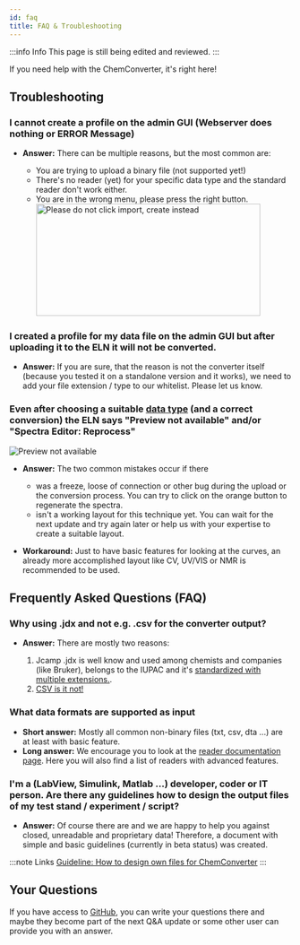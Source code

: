 ```yaml
---
id: faq
title: FAQ & Troubleshooting
---
```


:::info Info
This page is still being edited and reviewed.
:::

If you need help with the ChemConverter, it's right here!

## Troubleshooting

### I cannot create a profile on the admin GUI (Webserver does nothing or ERROR Message)

- <b>Answer:</b> There can be multiple reasons, but the most common are:

  - You are trying to upload a binary file (not supported yet!)
  - There's no reader (yet) for your specific data type and the standard reader don't work either.
  - You are in the wrong menu, please press the right button. <br/> <img src="/img/converter/dontImport.svg" alt="Please do not click import, create instead" width="400" height="200" />

### I created a profile for my data file on the admin GUI but after uploading it to the ELN it will not be converted.

- <b>Answer:</b> If you are sure, that the reason is not the converter itself (because
  you tested it on a standalone version and it works), we need to add your file extension
  / type to our whitelist. Please let us know.

### Even after choosing a suitable [data type](../chemconverter#data-type) (and a correct conversion) the ELN says "Preview not available" and/or "Spectra Editor: Reprocess"

![Preview not available](/img/converter/naPreview.png)

- <b>Answer:</b> The two common mistakes occur if there

  - was a freeze, loose of connection or other bug during the upload or the conversion process. You can try to click on the orange button to regenerate the spectra.
  - isn't a working layout for this technique yet. You can wait for the next update and try again later or help us with your expertise to create a suitable layout.

- <b>Workaround:</b> Just to have basic features for looking at the curves, an already
  more accomplished layout like CV, UV/VIS or NMR is recommended to be used.

## Frequently Asked Questions (FAQ)

### Why using .jdx and not e.g. .csv for the converter output?

- <b>Answer:</b> There are mostly two reasons:

  1. Jcamp .jdx is well know and used among chemists and companies (like Bruker), belongs to the IUPAC and it's [standardized with multiple extensions.](https://doi.org/10.1366/0003702884428734).
  2. [CSV is it not!](https://doi.org/10.17487/RFC4180)

### What data formats are supported as input

- <b>Short answer:</b> Mostly all common non-binary files (txt, csv, dta ...) are
  at least with basic feature.
- <b>Long answer:</b> We encourage you to look at the [reader documentation page](readers).
  Here you will also find a list of readers with advanced features.

### I'm a (LabView, Simulink, Matlab ...) developer, coder or IT person. Are there any guidelines how to design the output files of my test stand / experiment / script?

- <b>Answer:</b> Of course there are and we are happy to help you against closed,
  unreadable and proprietary data! Therefore, a document with simple and basic guidelines
  (currently in beta status) was created.

:::note Links
[Guideline: How to design own files for ChemConverter](https://docs.google.com/document/d/1agVGyN2wPEQnnm75HdSJW228u6D34EWOnN8bnu0m2z0/edit?usp=sharing)
:::

## Your Questions

If you have access to [GitHub](https://github.com/ComPlat/chemotion-converter-app/issues), you can write your questions there and maybe they become part of the next Q&A update or some other user can provide you with an answer.
